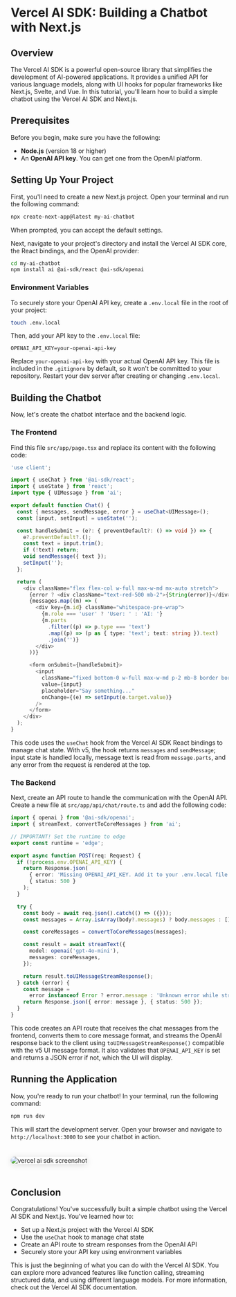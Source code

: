 # Vercel AI SDK: Building a Chatbot with Next.js

## Overview
The Vercel AI SDK is a powerful open-source library that simplifies the development of AI-powered applications. It provides a unified API for various language models, along with UI hooks for popular frameworks like Next.js, Svelte, and Vue. In this tutorial, you'll learn how to build a simple chatbot using the Vercel AI SDK and Next.js.

## Prerequisites

Before you begin, make sure you have the following:

  * **Node.js** (version 18 or higher)
  * An **OpenAI API key**. You can get one from the OpenAI platform.

## Setting Up Your Project

First, you'll need to create a new Next.js project. Open your terminal and run the following command:

```bash
npx create-next-app@latest my-ai-chatbot
```

When prompted, you can accept the default settings.

Next, navigate to your project's directory and install the Vercel AI SDK core, the React bindings, and the OpenAI provider:

```bash
cd my-ai-chatbot
npm install ai @ai-sdk/react @ai-sdk/openai
```

### Environment Variables

To securely store your OpenAI API key, create a `.env.local` file in the root of your project:

```bash
touch .env.local
```

Then, add your API key to the `.env.local` file:

```
OPENAI_API_KEY=your-openai-api-key
```

Replace `your-openai-api-key` with your actual OpenAI API key. This file is included in the `.gitignore` by default, so it won't be committed to your repository. Restart your dev server after creating or changing `.env.local`.

## Building the Chatbot

Now, let's create the chatbot interface and the backend logic.

### The Frontend

Find this file `src/app/page.tsx` and replace its content with the following code:

```typescript
'use client';

import { useChat } from '@ai-sdk/react';
import { useState } from 'react';
import type { UIMessage } from 'ai';

export default function Chat() {
  const { messages, sendMessage, error } = useChat<UIMessage>();
  const [input, setInput] = useState('');

  const handleSubmit = (e?: { preventDefault?: () => void }) => {
    e?.preventDefault?.();
    const text = input.trim();
    if (!text) return;
    void sendMessage({ text });
    setInput('');
  };

  return (
    <div className="flex flex-col w-full max-w-md mx-auto stretch">
      {error ? <div className="text-red-500 mb-2">{String(error)}</div> : null}
      {messages.map((m) => (
        <div key={m.id} className="whitespace-pre-wrap">
          {m.role === 'user' ? 'User: ' : 'AI: '}
          {m.parts
            .filter((p) => p.type === 'text')
            .map((p) => (p as { type: 'text'; text: string }).text)
            .join('')}
        </div>
      ))}

      <form onSubmit={handleSubmit}>
        <input
          className="fixed bottom-0 w-full max-w-md p-2 mb-8 border border-gray-300 rounded shadow-xl"
          value={input}
          placeholder="Say something..."
          onChange={(e) => setInput(e.target.value)}
        />
      </form>
    </div>
  );
}
```

This code uses the `useChat` hook from the Vercel AI SDK React bindings to manage chat state. With v5, the hook returns `messages` and `sendMessage`; input state is handled locally, message text is read from `message.parts`, and any error from the request is rendered at the top.

### The Backend

Next, create an API route to handle the communication with the OpenAI API. Create a new file at `src/app/api/chat/route.ts` and add the following code:

```typescript
import { openai } from '@ai-sdk/openai';
import { streamText, convertToCoreMessages } from 'ai';

// IMPORTANT! Set the runtime to edge
export const runtime = 'edge';

export async function POST(req: Request) {
  if (!process.env.OPENAI_API_KEY) {
    return Response.json(
      { error: 'Missing OPENAI_API_KEY. Add it to your .env.local file.' },
      { status: 500 }
    );
  }

  try {
    const body = await req.json().catch(() => ({}));
    const messages = Array.isArray(body?.messages) ? body.messages : [];

    const coreMessages = convertToCoreMessages(messages);

    const result = await streamText({
      model: openai('gpt-4o-mini'),
      messages: coreMessages,
    });

    return result.toUIMessageStreamResponse();
  } catch (error) {
    const message =
      error instanceof Error ? error.message : 'Unknown error while streaming response';
    return Response.json({ error: message }, { status: 500 });
  }
}
```

This code creates an API route that receives the chat messages from the frontend, converts them to core message format, and streams the OpenAI response back to the client using `toUIMessageStreamResponse()` compatible with the v5 UI message format. It also validates that `OPENAI_API_KEY` is set and returns a JSON error if not, which the UI will display.

## Running the Application

Now, you're ready to run your chatbot\! In your terminal, run the following command:

```bash
npm run dev
```

This will start the development server. Open your browser and navigate to `http://localhost:3000` to see your chatbot in action.

<img src="/products/vercel_ai_sdk.png" alt="vercel ai sdk screenshot" style="max-width:100%;margin:24px 0;border-radius:12px;box-shadow:0 2px 16px #0002;" />

## Conclusion

Congratulations\! You've successfully built a simple chatbot using the Vercel AI SDK and Next.js. You've learned how to:

  * Set up a Next.js project with the Vercel AI SDK
  * Use the `useChat` hook to manage chat state
  * Create an API route to stream responses from the OpenAI API
  * Securely store your API key using environment variables

This is just the beginning of what you can do with the Vercel AI SDK. You can explore more advanced features like function calling, streaming structured data, and using different language models. For more information, check out the Vercel AI SDK documentation.